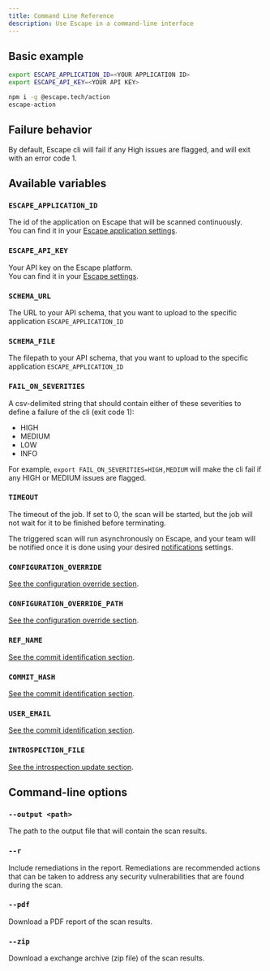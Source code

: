 ```yaml
---
title: Command Line Reference
description: Use Escape in a command-line interface
---
```



## Basic example

```bash
export ESCAPE_APPLICATION_ID=<YOUR APPLICATION ID>
export ESCAPE_API_KEY=<YOUR API KEY>

npm i -g @escape.tech/action
escape-action
```

## Failure behavior

By default, Escape cli will fail if any High issues are flagged, and will exit with an error code 1.

## Available variables

### `ESCAPE_APPLICATION_ID` <TypeTag type="string"/> <RequiredTag/>

The id of the application on Escape that will be scanned continuously.  
You can find it in your [Escape application settings](https://app.escape.tech).

### `ESCAPE_API_KEY` <TypeTag type="string"/> <RequiredTag/>

Your API key on the Escape platform.  
You can find it in your [Escape settings](https://app.escape.tech/user/profile/).

### `SCHEMA_URL` <TypeTag type="string"/>

The URL to your API schema, that you want to upload to the specific application `ESCAPE_APPLICATION_ID`

### `SCHEMA_FILE` <TypeTag type="string"/>

The filepath to your API schema, that you want to upload to the specific application `ESCAPE_APPLICATION_ID`

### `FAIL_ON_SEVERITIES` <TypeTag type="string"/>

A csv-delimited string that should contain either of these severities to define a failure of the cli (exit code 1):

- HIGH
- MEDIUM
- LOW
- INFO

For example, `export FAIL_ON_SEVERITIES=HIGH,MEDIUM` will make the cli fail if any HIGH or MEDIUM issues are flagged.

### `TIMEOUT` <TypeTag type="number"/>

The timeout of the job. If set to 0, the scan will be started, but the job will not wait for it to be finished before terminating.

The triggered scan will run asynchronously on Escape, and your team will be notified once it is done using your desired [notifications](/platform/workflows) settings.

### `CONFIGURATION_OVERRIDE` <TypeTag type="string"/>

[See the configuration override section](/testing/ci-cd/configuration-override).

### `CONFIGURATION_OVERRIDE_PATH` <TypeTag type="string"/>

[See the configuration override section](/testing/ci-cd/configuration-override).

### `REF_NAME` <TypeTag type="string"/>

[See the commit identification section](/testing/ci-cd/commit-sha).

### `COMMIT_HASH` <TypeTag type="string"/>

[See the commit identification section](/testing/ci-cd/commit-sha).

### `USER_EMAIL` <TypeTag type="string"/>

[See the commit identification section](/testing/ci-cd/commit-sha).

### `INTROSPECTION_FILE` <TypeTag type="path"/>

[See the introspection update section](/testing/ci-cd/introspection-update).

## Command-line options

### `--output <path>` <TypeTag type="string"/>

The path to the output file that will contain the scan results.

### `--r` <TypeTag type="boolean"/>

Include remediations in the report. Remediations are recommended actions that can be taken to address any security vulnerabilities that are found during the scan.

### `--pdf` <TypeTag type="boolean"/>

Download a PDF report of the scan results.

### `--zip` <TypeTag type="boolean"/>

Download a exchange archive (zip file) of the scan results.
